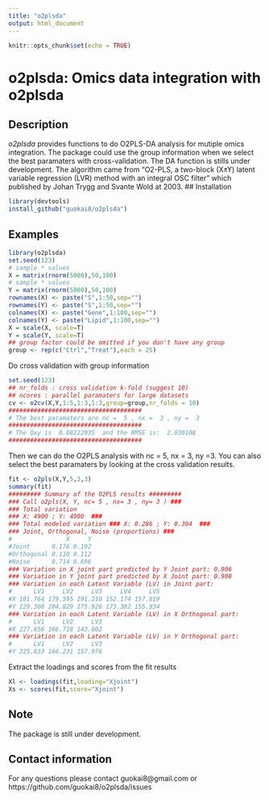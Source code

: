 ```yaml
---
title: "o2plsda"
output: html_document
---
```


```r
knitr::opts_chunk$set(echo = TRUE)
```

# o2plsda: Omics data integration with o2plsda

## Description
_o2plsda_ provides functions to do O2PLS-DA analysis for mutiple omics integration. The package could use the group information when we select the best paramaters with cross-validation. The DA function is stills under development. The algorithm came from "O2-PLS, a two-block (X±Y) latent variable regression (LVR) method with an integral OSC filter" which published by Johan Trygg and Svante Wold at 2003.
## Installation
```r
library(devtools)
install_github("guokai8/o2plsda")
``` 
## Examples
```r
library(o2plsda)
set.seed(123)
# sample * values
X = matrix(rnorm(5000),50,100)
# sample * values
Y = matrix(rnorm(5000),50,100)
rownames(X) <- paste("S",1:50,sep="")
rownames(Y) <- paste("S",1:50,sep="")
colnames(X) <- paste("Gene",1:100,sep="")
colnames(Y) <- paste("Lipid",1:100,sep="")
X = scale(X, scale=T)
Y = scale(Y, scale=T)
## group factor could be omitted if you don't have any group 
group <- rep(c("Ctrl","Treat"),each = 25)
```
Do cross validation with group information
```r
set.seed(123)
## nr_folds : cross validation k-fold (suggest 10)
## ncores : parallel paramaters for large datasets
cv <- o2cv(X,Y,1:5,1:3,1:3,group=group,nr_folds = 10)
#####################################
# The best paramaters are nc =  5 , nx =  3 , ny =  3 
#####################################
# The Qxy is  0.08222935  and the RMSE is:  2.030108 
#####################################
```
Then we can do the O2PLS analysis with nc = 5, nx = 3, ny =3. You can also select the best paramaters by looking at the cross validation results.
```r
fit <- o2pls(X,Y,5,3,3)
summary(fit)
######### Summary of the O2PLS results #########
### Call o2pls(X, Y, nc= 5 , nx= 3 , ny= 3 ) ###
### Total variation 
### X: 4900 ; Y: 4900  ###
### Total modeled variation ### X: 0.286 ; Y: 0.304  ###
### Joint, Orthogonal, Noise (proportions) ###
#               X     Y
#Joint      0.176 0.192
#Orthogonal 0.110 0.112
#Noise      0.714 0.696
### Variation in X joint part predicted by Y Joint part: 0.906 
### Variation in Y joint part predicted by X Joint part: 0.908 
### Variation in each Latent Variable (LV) in Joint part: 
#      LV1     LV2     LV3     LV4     LV5
#X 181.764 179.595 191.210 152.174 157.819
#Y 229.308 204.829 175.926 173.382 155.934
### Variation in each Latent Variable (LV) in X Orthogonal part: 
#      LV1     LV2     LV3
#X 227.856 166.718 143.602
### Variation in each Latent Variable (LV) in Y Orthogonal part: 
#      LV1     LV2     LV3
#Y 225.833 166.231 157.976

```
Extract the loadings and scores from the fit results

```r
Xl <- loadings(fit,loading="Xjoint")
Xs <- scores(fit,score="Xjoint")
```
## Note
The package is still under development.

## Contact information

For any questions please contact guokai8@gmail.com or https://github.com/guokai8/o2plsda/issues

